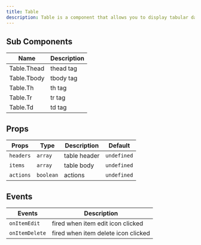 ---
title: Table
description: Table is a component that allows you to display tabular data.
---


## Sub Components

| Name        | Description |
| ----------- | ----------- |
| Table.Thead | thead tag   |
| Table.Tbody | tbody tag   |
| Table.Th    | th tag      |
| Table.Tr    | tr tag      |
| Table.Td    | td tag      |

## Props

| Props     | Type      | Description  | Default     |
| --------- | --------- | ------------ | ----------- |
| `headers` | `array`   | table header | `undefined` |
| `items`   | `array`   | table body   | `undefined` |
| `actions` | `boolean` | actions      | `undefined` |

## Events

| Events         | Description                         |
| -------------- | ----------------------------------- |
| `onItemEdit`   | fired when item edit icon clicked   |
| `onItemDelete` | fired when item delete icon clicked |
